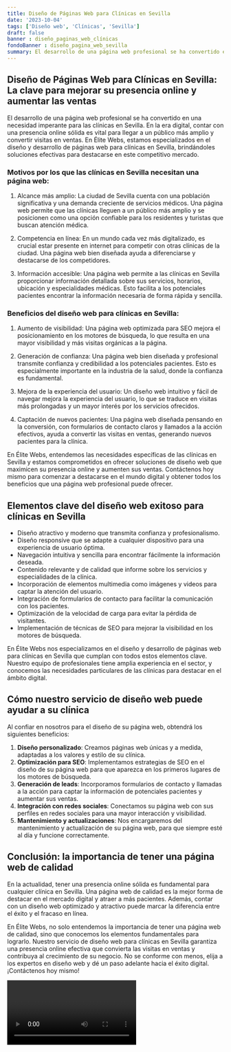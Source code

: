 ```yaml
---
title: Diseño de Páginas Web para Clínicas en Sevilla
date: '2023-10-04'
tags: ['Diseño web', 'Clínicas', 'Sevilla']
draft: false
banner : diseño_paginas_web_clínicas
fondoBanner : diseño_pagina_web_sevilla
summary: El desarrollo de una página web profesional se ha convertido en una necesidad imperante para las clínicas en Sevilla. En la era digital, contar con una presencia online sólida es vital para llegar a un público más amplio y convertir visitas en ventas. En Élite Webs, estamos especializados en el diseño y desarrollo de páginas web para clínicas en Sevilla, brindándoles soluciones efectivas para destacarse en este competitivo mercado.
---
```


## Diseño de Páginas Web para Clínicas en Sevilla: La clave para mejorar su presencia online y aumentar las ventas

El desarrollo de una página web profesional se ha convertido en una necesidad imperante para las clínicas en Sevilla. En la era digital, contar con una presencia online sólida es vital para llegar a un público más amplio y convertir visitas en ventas. En Élite Webs, estamos especializados en el diseño y desarrollo de páginas web para clínicas en Sevilla, brindándoles soluciones efectivas para destacarse en este competitivo mercado.

### Motivos por los que las clínicas en Sevilla necesitan una página web:

1. Alcance más amplio: La ciudad de Sevilla cuenta con una población significativa y una demanda creciente de servicios médicos. Una página web permite que las clínicas lleguen a un público más amplio y se posicionen como una opción confiable para los residentes y turistas que buscan atención médica.

2. Competencia en línea: En un mundo cada vez más digitalizado, es crucial estar presente en internet para competir con otras clínicas de la ciudad. Una página web bien diseñada ayuda a diferenciarse y destacarse de los competidores.

3. Información accesible: Una página web permite a las clínicas en Sevilla proporcionar información detallada sobre sus servicios, horarios, ubicación y especialidades médicas. Esto facilita a los potenciales pacientes encontrar la información necesaria de forma rápida y sencilla.

### Beneficios del diseño web para clínicas en Sevilla:

1. Aumento de visibilidad: Una página web optimizada para SEO mejora el posicionamiento en los motores de búsqueda, lo que resulta en una mayor visibilidad y más visitas orgánicas a la página.

2. Generación de confianza: Una página web bien diseñada y profesional transmite confianza y credibilidad a los potenciales pacientes. Esto es especialmente importante en la industria de la salud, donde la confianza es fundamental.

3. Mejora de la experiencia del usuario: Un diseño web intuitivo y fácil de navegar mejora la experiencia del usuario, lo que se traduce en visitas más prolongadas y un mayor interés por los servicios ofrecidos.

4. Captación de nuevos pacientes: Una página web diseñada pensando en la conversión, con formularios de contacto claros y llamados a la acción efectivos, ayuda a convertir las visitas en ventas, generando nuevos pacientes para la clínica.

En Élite Webs, entendemos las necesidades específicas de las clínicas en Sevilla y estamos comprometidos en ofrecer soluciones de diseño web que maximicen su presencia online y aumenten sus ventas. Contáctenos hoy mismo para comenzar a destacarse en el mundo digital y obtener todos los beneficios que una página web profesional puede ofrecer.

<GifSeo />

<Cta />

## Elementos clave del diseño web exitoso para clínicas en Sevilla

- Diseño atractivo y moderno que transmita confianza y profesionalismo.
- Diseño responsive que se adapte a cualquier dispositivo para una experiencia de usuario óptima.
- Navegación intuitiva y sencilla para encontrar fácilmente la información deseada.
- Contenido relevante y de calidad que informe sobre los servicios y especialidades de la clínica.
- Incorporación de elementos multimedia como imágenes y videos para captar la atención del usuario.
- Integración de formularios de contacto para facilitar la comunicación con los pacientes.
- Optimización de la velocidad de carga para evitar la pérdida de visitantes.
- Implementación de técnicas de SEO para mejorar la visibilidad en los motores de búsqueda.

En Élite Webs nos especializamos en el diseño y desarrollo de páginas web para clínicas en Sevilla que cumplan con todos estos elementos clave. Nuestro equipo de profesionales tiene amplia experiencia en el sector, y conocemos las necesidades particulares de las clínicas para destacar en el ámbito digital.

## Cómo nuestro servicio de diseño web puede ayudar a su clínica

Al confiar en nosotros para el diseño de su página web, obtendrá los siguientes beneficios:

1. **Diseño personalizado**: Creamos páginas web únicas y a medida, adaptadas a los valores y estilo de su clínica.
2. **Optimización para SEO**: Implementamos estrategias de SEO en el diseño de su página web para que aparezca en los primeros lugares de los motores de búsqueda.
3. **Generación de leads**: Incorporamos formularios de contacto y llamadas a la acción para captar la información de potenciales pacientes y aumentar sus ventas.
4. **Integración con redes sociales**: Conectamos su página web con sus perfiles en redes sociales para una mayor interacción y visibilidad.
5. **Mantenimiento y actualizaciones**: Nos encargaremos del mantenimiento y actualización de su página web, para que siempre esté al día y funcione correctamente.

## Conclusión: la importancia de tener una página web de calidad

En la actualidad, tener una presencia online sólida es fundamental para cualquier clínica en Sevilla. Una página web de calidad es la mejor forma de destacar en el mercado digital y atraer a más pacientes. Además, contar con un diseño web optimizado y atractivo puede marcar la diferencia entre el éxito y el fracaso en línea.

En Élite Webs, no solo entendemos la importancia de tener una página web de calidad, sino que conocemos los elementos fundamentales para lograrlo. Nuestro servicio de diseño web para clínicas en Sevilla garantiza una presencia online efectiva que convierta las visitas en ventas y contribuya al crecimiento de su negocio. No se conforme con menos, elija a los expertos en diseño web y dé un paso adelante hacia el éxito digital. ¡Contáctenos hoy mismo!

<Video />

<CtaBot job='Clínicas' city='Sevilla'/>

<Gmaps query='Sevilla+españa+maps' />